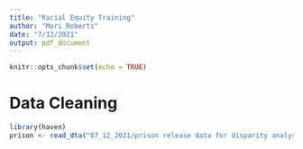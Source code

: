 ```yaml
---
title: "Racial Equity Training"
author: "Mari Roberts"
date: "7/12/2021"
output: pdf_document
---
```


```r
knitr::opts_chunk$set(echo = TRUE)
```

# Data Cleaning

```r
library(haven)
prison <- read_dta("07_12_2021/prison release data for disparity analysis 042021.dta")
```

```r

```

